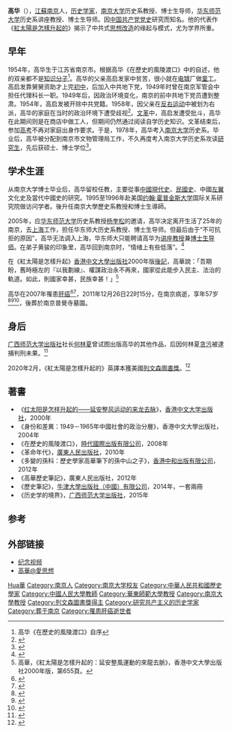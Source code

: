 {{about|中国历史学家|同名中国官员|高华 (政治人物)}}{{Infobox_Person
|name=高华
|image_name=File:Prof. Hua Gao.png
|box_width=
|caption=
|occupation=历史学家
|period=
|birth_name=
|other_names=
|foreign_names=
|english_names=
|sex=
|birth_date=1954年5月12日
|birth_place={{CHN}}[[江苏省|江苏省]][[南京市|南京市]]
|death_date={{death date and age|2011|12|26|1954|5|1}}
|death_place={{CHN}}[[江苏省|江苏省]][[南京市|南京市]]
|nationality={{PRC}}
|residence=
|language=
|height=
|weight=
|party=
|religion=
|spouse=
|parents = 
|relatives=
|education=
*南京大学历史系学士、硕士、博士
|past=
*[[南京大学|南京大学]]历史系教授、博士生导师
*[[华东师范大学|华东师范大学]]历史系讲座教授、博士生导师
|work=
*《红太阳是怎样升起的》
*《在历史的风陵渡口》
|awards=
}}
'''高华'''（{{bd|1954年|5月12日|2011年|12月26日|catIdx=Gao高}}），[[江蘇|江蘇]][[南京|南京]]人，[[历史学家|历史学家]]，[[南京大学|南京大学]]历史系教授、博士生导师，[[华东师范大学|华东师范大学]]历史系讲座教授、博士生导师。因[[中国共产党党史|中国共产党党史]]研究而知名。他的代表作《[[紅太陽是怎樣升起的|紅太陽是怎樣升起的]]》揭示了中共式[[思想改造|思想改造]]的缘起与模式，尤为学界所重。

==早年==
1954年，高华生于江苏省南京市。根据高华《在歷史的風陵渡口》中的自述，他的双亲都不是[[知识分子|知识分子]]<ref>高华《在歷史的風陵渡口》自序</ref>。高华的父亲高启发家中贫苦，很小就在[[电镀|电镀]]厂做[[童工|童工]]。高启发靠舅舅资助才上完[[初中|初中]]，后加入中共地下党，1949年时曾在南京军管会中担任代理科长一职。1949年后，因政治环境变化，南京的前中共地下党员遭到整肃。1954年，高启发被开除中共党籍。1958年，因父亲在[[反右运动|反右运动]]中被划为右派，高华的家庭在当时的政治环境下遭受歧视<ref>{{cite web|author=林达|url=https://www.aisixiang.com/data/51563.html|title=独特的高华|website=爱思想|accessdate=2022-04-27}}</ref>。[[文革|文革]]中，高启发遭受批斗，高华在此期间则是在商店中做工人，但期间仍然通过阅读自学历史知识。文革结束后，参加[[高考|高考]]不再对家庭出身作要求。于是，1978年，高华考入[[南京大学|南京大学]]历史系。毕业后，高华被分配到南京市文物管理局工作，不久再度考入南京大学历史系攻读[[研究生|研究生]]，先后获硕士、博士学位<ref name=CUHK2012>{{cite book|author1=熊景明|author2=徐晓|title=史家高华|publisher=中文大学出版社|year=2012|ISBN=978-962-996-539-6}}</ref>{{rp|100-108;166-178}}。

==学术生涯==
从南京大学博士毕业后，高华留校任教，主要從事[[中國現代史|中國現代史]]、[[民國史|民國史]]、中國[[左翼|左翼]]文化史及當代中國史的研究。1995至1996年赴美国[[约翰·霍普金斯大学|约翰·霍普金斯大学]]国际关系研究院做访问学者。後升任南京大學歷史系教授和博士生導師。

2005年，应[[华东师范大学|华东师范大学]]历史系教授[[杨奎松|杨奎松]]的邀请，高华决定离开生活了25年的南京，去[[上海|上海]]工作，担任华东师大历史系教授、博士生导师。但最后由于“不可抗拒的原因”，高华无法调入上海，华东师大只能聘请高华为[[讲座教授|讲座教授]]兼[[博士生导师|博士生导师]]。在弟子黄骏的印象里，高华回到南京时，“情绪上有些低落”。<ref>{{Cite web|title=高华的后二十年（中）|url=http://culture.caixin.com/2014-05-11/100675738_8.html|access-date=2021-10-03|date=2014-05-11|work=|publisher=[[财新网|财新网]]|language=zh|archive-url=https://web.archive.org/web/20170606191320/http://culture.caixin.com/2014-05-11/100675738_8.html|archive-date=2017-06-06|dead-url=yes}}</ref>

在《紅太陽是怎樣升起》[[香港中文大學出版社|香港中文大學出版社]]2000年版[[後記|後記]]，高華說：「吾期盼，舊時極左的『以我劃線』、權謀政治永不再來，國家從此能步入民主、法治的軌道。如此，則國家幸甚，民族幸甚！」<ref>高華，《紅太陽是怎樣升起的：延安整風運動的來龍去脈》，香港中文大學出版社2000年版，第655頁。</ref>

高华在2007年罹患[[肝癌|肝癌]]<ref name="”肝癌“">{{cite news|title=历史学家高华于南京病逝|author=王晶|date=2011-12-28|publisher=|work=[[南方都市报|南方都市报]]|url=http://gcontent.oeeee.com/0/ac/0ac18d27cc228444/Blog/9f3/730ca9.html|accessdate=2012-09-30|archive-url=https://web.archive.org/web/20150508133506/http://gcontent.oeeee.com/0/ac/0ac18d27cc228444/Blog/9f3/730ca9.html|archivedate=2015-05-08|language=zh-hans|deadurl=yes}} </ref><ref>{{Cite web|title=一本书的高华|url=https://www.eeo.com.cn/eobserve/bookreview/bjtj/2011/02/17/193570.shtml|access-date=2021-10-03|author=徐庆全|date=2011-02-17|work=经济观察网|publisher=[[经济观察报|经济观察报]]|language=zh|archive-date=2021-10-03|archive-url=https://web.archive.org/web/20211003093146/https://www.eeo.com.cn/eobserve/bookreview/bjtj/2011/02/17/193570.shtml|dead-url=no}}</ref>，2011年12月26日22时15分，在南京病逝，享年57岁<ref name="逝世">{{cite web|url=http://book.163.com/11/1227/11/7M9EPF8Q00923INC.html|title=高华于2011年12月26日22时15分在南京病逝|date=2011-12-27|accessdate=2012-10-01|language=zh-hans|publisher=网易读书|archive-date=2020-02-20|archive-url=https://web.archive.org/web/20200220031010/http://book.163.com/11/1227/11/7M9EPF8Q00923INC.html|dead-url=no}}</ref><ref>{{Cite web|title=学界洒泪送别高华(图)|url=https://roll.sohu.com/20120105/n331195310.shtml|access-date=2021-10-03|date=2012-01-05|work=搜狐|publisher=[[信息时报|信息时报]]|language=zh|archive-date=2021-10-03|archive-url=https://web.archive.org/web/20211003090304/https://roll.sohu.com/20120105/n331195310.shtml|dead-url=no}}</ref><ref>{{Cite web|title=历史学家高华南京病逝享年57岁_|url=https://news.sina.com.cn/c/2011-12-28/112423709044.shtml|access-date=2021-10-03|date=2011-12-28|work=新浪网|publisher=[[新京报|新京报]]|language=zh|archive-date=2021-10-03|archive-url=https://web.archive.org/web/20211003090259/https://news.sina.com.cn/c/2011-12-28/112423709044.shtml|dead-url=no}}</ref>，後葬於南京普覺寺墓園。

==身后==
[[广西师范大学出版社|广西师范大学出版社]]社长[[何林夏|何林夏]]曾试图出版高华的其他作品，后因何林夏[[贪污|贪污]]被逮捕判刑未果。<ref name="zyyz">{{cite news |title=出版界屡受压 何林夏疑出敏感书被捕 |url=https://www.rfa.org/cantonese/news/china-publisher-05232016094029.html |accessdate=2019-10-22 |agency=自由亚洲电台 |date=2016-05-23 |archive-date=2020-02-01 |archive-url=https://web.archive.org/web/20200201174642/https://www.rfa.org/cantonese/news/china-publisher-05232016094029.html |dead-url=no }}</ref>

2020年2月，《紅太陽是怎樣升起的》英譯本獲美國[[列文森圖書獎|列文森圖書獎]]。<ref>{{Cite web |url=https://www.asianstudies.org/aas-2020-prizes/ |title=AAS 2020 Prizes |access-date=2020-02-15 |archive-date=2021-04-16 |archive-url=https://web.archive.org/web/20210416070853/https://www.asianstudies.org/aas-2020-prizes/ |dead-url=no }}</ref>

==著書==
*《[[红太阳是怎样升起的——延安整风运动的来龙去脉|红太阳是怎样升起的——延安整风运动的来龙去脉]]》，[[香港中文大学出版社|香港中文大学出版社]]，2000年
*《身份和差異：1949－1965年中國社會的政治分層》，香港中文大學出版社，2004年
*《在歷史的風陵渡口》，[[時代國際出版有限公司|時代國際出版有限公司]]，2008年
*《革命年代》，[[廣東人民出版社|廣東人民出版社]]，2010年
*《多變的孫科：歷史學家高華筆下的孫中山之子》，[[香港中和出版有限公司|香港中和出版有限公司]]，2012年
*《高華歷史筆記》，廣東人民出版社，2012年
*《歷史筆記》，[[牛津大學出版社（中國）有限公司|牛津大學出版社（中國）有限公司]]，2014年，一套兩冊
*《历史学的境界》，[[广西师范大学出版社|广西师范大学出版社]]，2015年

==参考==
<references /> 

== 外部链接 ==
* [http://xiyou.cntv.cn/v-9ef36354-40fb-11e1-89a1-001e0bd5b3ca.html 纪念视频]{{Dead link|date=2020年1月 |bot=InternetArchiveBot |fix-attempted=yes }}
* [http://www.aisixiang.com/thinktank/gaohua.html 高華@愛思想] {{Wayback|url=http://www.aisixiang.com/thinktank/gaohua.html |date=20210123034032 }}

{{南京大学}}

{{Authority control}}
{{DEFAULTSORT:Gao高}}
[[Category:高姓|Hua華]]
[[Category:南京人|Category:南京人]]
[[Category:南京大学校友|Category:南京大学校友]]
[[Category:中華人民共和國歷史學家|Category:中華人民共和國歷史學家]]
[[Category:中國人民大學教師|Category:中國人民大學教師]]
[[Category:華東師範大學教授|Category:華東師範大學教授]]
[[Category:南京大學教授|Category:南京大學教授]]
[[Category:列文森圖書獎得主|Category:列文森圖書獎得主]]
[[Category:研究共产主义的历史学家|Category:研究共产主义的历史学家]]
[[Category:葬于南京|Category:葬于南京]]
[[Category:罹患肝癌逝世者|Category:罹患肝癌逝世者]]